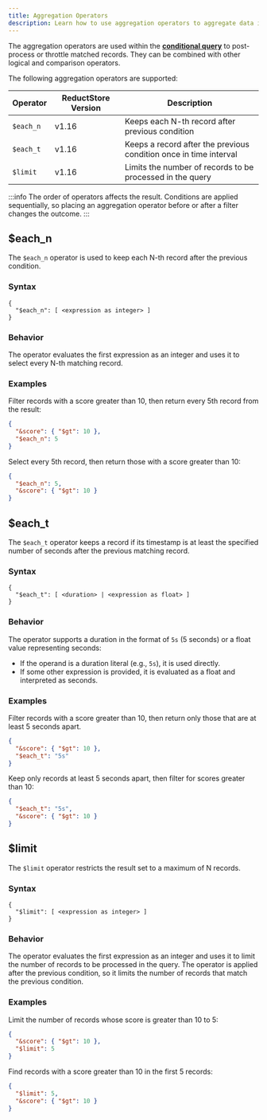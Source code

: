 ```yaml
---
title: Aggregation Operators
description: Learn how to use aggregation operators to aggregate data in ReductStore.
---
```


<head>
  <link
    rel="canonical"
    href="https://www.reduct.store/docs/conditional-query/aggregation-operators"
  />
</head>

The aggregation operators are used within the **[conditional query](../glossary#conditional-query)** to post-process or throttle matched records.
They can be combined with other logical and comparison operators.

The following aggregation operators are supported:

| Operator  | ReductStore Version | Description                                                       |
| --------- | ------------------- | ----------------------------------------------------------------- |
| `$each_n` | v1.16               | Keeps each N-th record after previous condition                   |
| `$each_t` | v1.16               | Keeps a record after the previous condition once in time interval |
| `$limit`  | v1.16               | Limits the number of records to be processed in the query         |

:::info
The order of operators affects the result. Conditions are applied sequentially, so placing an aggregation operator before or after a filter changes the outcome.
:::

## $each_n

The `$each_n` operator is used to keep each N-th record after the previous condition.

### Syntax

```
{
  "$each_n": [ <expression as integer> ]
}
```

### Behavior

The operator evaluates the first expression as an integer and uses it to select every N-th matching record.

### Examples

Filter records with a score greater than 10, then return every 5th record from the result:

```json
{
  "&score": { "$gt": 10 },
  "$each_n": 5
}
```

Select every 5th record, then return those with a score greater than 10:

```json
{
  "$each_n": 5,
  "&score": { "$gt": 10 }
}
```

## $each_t

The `$each_t` operator keeps a record if its timestamp is at least the specified number of seconds after the previous matching record.

### Syntax

```
{
  "$each_t": [ <duration> | <expression as float> ]
}
```

### Behavior

The operator supports a duration in the format of `5s` (5 seconds) or a float value representing seconds:

- If the operand is a duration literal (e.g., `5s`), it is used directly.
- If some other expression is provided, it is evaluated as a float and interpreted as seconds.

### Examples

Filter records with a score greater than 10, then return only those that are at least 5 seconds apart.

```json
{
  "&score": { "$gt": 10 },
  "$each_t": "5s"
}
```

Keep only records at least 5 seconds apart, then filter for scores greater than 10:

```json
{
  "$each_t": "5s",
  "&score": { "$gt": 10 }
}
```

## $limit

The `$limit` operator restricts the result set to a maximum of N records.

### Syntax

```
{
  "$limit": [ <expression as integer> ]
}
```

### Behavior

The operator evaluates the first expression as an integer and uses it to limit the number of records to be processed in the query.
The operator is applied after the previous condition, so it limits the number of records that match the previous condition.

### Examples

Limit the number of records whose score is greater than 10 to 5:

```json
{
  "&score": { "$gt": 10 },
  "$limit": 5
}
```

Find records with a score greater than 10 in the first 5 records:

```json
{
  "$limit": 5,
  "&score": { "$gt": 10 }
}
```
